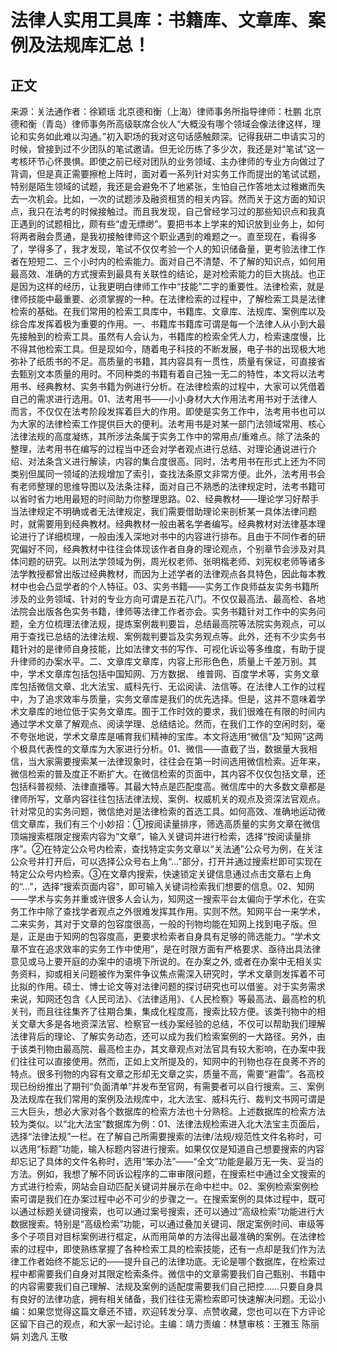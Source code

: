 # 法律人实用工具库：书籍库、文章库、案例及法规库汇总！
## 正文
来源：关法通作者：徐颖瑶 北京德和衡（上海）律师事务所指导律师：杜鹏 北京德和衡（青岛）律师事务所高级联席合伙人“大概没有哪个领域会像法律这样，理论和实务如此难以沟通。”初入职场的我对这句话感触颇深。记得我研二申请实习的时候，曾接到过不少团队的笔试邀请。但无论历练了多少次，我还是对“笔试”这一考核环节心怀畏惧。即使之前已经对团队的业务领域、主办律师的专业方向做过了背调，但是真正需要擦枪上阵时，面对着一系列针对实务工作而提出的笔试试题，特别是陌生领域的试题，我还是会避免不了地紧张，生怕自己作答地太过稚嫩而失去一次机会。比如，一次的试题涉及融资租赁的相关内容。然而关于这方面的知识点，我只在法考的时候接触过。而且我发现，自己曾经学习过的那些知识点和我真正遇到的试题相比，颇有些“虚无缥缈”。要把书本上学来的知识放到业务上，如何将两者融会贯通，是我初接触律师这个职业遇到的难题之一。直至现在，看得多了，学得多了，我才发现，笔试不仅仅考验一个人的知识储备量，更考验法律工作者在短短二、三个小时内的检索能力。面对自己不清楚、不了解的知识点，如何用最高效、准确的方式搜索到最具有关联性的结论，是对检索能力的巨大挑战。也正是因为这样的经历，让我更明白律师工作中“技能”二字的重要性。法律检索，就是律师技能中最重要、必须掌握的一种。在法律检索的过程中，了解检索工具是法律检索的基础。在我们常用的检索工具库中，书籍库、文章库、法规库、案例库以及综合库发挥着极为重要的作用。一、书籍库书籍库可谓是每一个法律人从小到大最先接触到的检索工具。虽然有人会认为，书籍库的检索全凭人力，检索速度慢，比不得其他检索工具。但是现如今，随着电子科技的不断发展，电子书的出现极大地弥补了纸质书的不足。高质量的书籍，其内容具有一贯性，质量有保证，可直接省去甄别文本质量的用时。不同种类的书籍有着自己独一无二的特性，本文将以法考用书、经典教材、实务书籍为例进行分析。在法律检索的过程中，大家可以凭借着自己的需求进行选用。01、法考用书——小小身材大大作用法考用书对于法律人而言，不仅仅在法考阶段发挥着巨大的作用。即使是实务工作中，法考用书也可以为大家的法律检索工作提供巨大的便利。法考用书是对某一部门法领域常用、核心法律法规的高度凝练，其所涉法条属于实务工作中的常用点/重难点。除了法条的整理，法考用书在编写的过程当中还会对学者观点进行总结、对理论通说进行介绍、对法条含义进行解读，内容的集合度很高。同时，法考用书在形式上还为不同类别但属同一领域的法规增加了索引，查找法条原文非常方便。此外，法考用书会有老师整理的思维导图以及法条注释，面对自己不熟悉的法律规定时，法考书籍可以省时省力地用最短的时间助力你整理思路。02、经典教材——理论学习好帮手当法律规定不明确或者无法律规定，我们需要借助理论来剖析某一具体法律问题时，就需要用到经典教材。经典教材一般由著名学者编写。经典教材对法律基本理论进行了详细梳理，一般由浅入深地对书中的内容进行排布。且由于不同作者的研究偏好不同，经典教材中往往会体现该作者自身的理论观点，个别章节会涉及对具体问题的研究。以刑法学领域为例，周光权老师、张明楷老师、刘宪权老师等诸多法学教授都曾出版过经典教材，而因为上述学者的法律观点各具特色，因此每本教材中也会凸显学者的个人特征。03、实务书籍——实务工作良师益友实务书籍所涉及的业务领域、针对的专业方向可谓是五花八门。不仅仅最高法、最高检、各地法院会出版各色实务书籍，律师等法律工作者亦会。实务书籍针对工作中的实务问题，全方位梳理法律法规，提炼案例裁判要旨，总结最高院等法院实务观点，可以用于查找已总结的法律法规、案例裁判要旨及实务观点等。此外，还有不少实务书籍针对的是律师自身技能，比如法律文书的写作、可视化诉讼等多维度，有助于提升律师的办案水平。二、文章库文章库，内容上形形色色，质量上千差万别。其中，学术文章库包括包括中国知网、万方数据、 维普网、百度学术等，实务文章库包括微信文章、北大法宝、威科先行、无讼阅读、法信等。在法律人工作的过程中，为了追求效率与质量，实务文章库是我们的优先选择。但是，这并不意味着学术文章库的地位低于实务文章库。囿于工作时效的要求，我们很难在有限的时间内通过学术文章了解观点、阅读学理、总结结论。然而，在我们工作的空闲时刻，毫不夸张地说，学术文章库是哺育我们精神的宝库。本文将选用“微信”及“知网”这两个极具代表性的文章库为大家进行分析。01、微信——直截了当，数据量大我相信，当大家需要搜索某一法律现象时，往往会在第一时间选用微信检索。近年来，微信检索的普及度正不断扩大。在微信检索的页面中，其内容不仅仅包括文章，还包括科普视频、法律直播等。其最大特点是匹配度高。微信库中的大多数文章都是律师所写，文章内容往往包括法律法规、案例、权威机关的观点及资深法官观点。针对常见的实务问题，微信绝对是法律检索的首选工具。如何高效、准确地运动微信文章库，我们有三个小妙招：①按阅读量排序，筛选高质量的实务文章在微信顶端搜索框限定搜索内容为“文章”，输入关键词并进行检索，选择“按阅读量排序”。②在特定公众号内检索，查找特定实务文章以“关法通”公众号为例，在关注公众号并打开后，可以选择公众号右上角“…”部分，打开并通过搜索栏即可实现在特定公众号内检索。③在文章内搜索，快速锁定关键信息通过点击文章右上角的“…”，选择“搜索页面内容”，即可输入关键词检索我们想要的信息。02、知网——学术与实务并重或许很多人会认为，知网这一搜索平台太偏向于学术化，在实务工作中除了查找学者观点之外很难发挥其作用。实则不然。知网平台一来学术，二来实务，其对于文章的包容度很高，一般的刊物均能在知网上找到电子版。但是，正是由于知网的包容度高，更要求检索者自身具有足够的筛选能力。“学术文章不宜在追求效率的实务工作中使用”，是在时限方面有严格要求、亟待出具法律意见或马上要开庭的办案中的语境下所说的。在办案之外, 或者在办案中无相关实务资料，抑或相关问题被作为案件争议焦点需深入研究时，学术文章则发挥着不可比拟的作用。硕士、博士论文等对法律问题的探讨研究也可以借鉴。对于实务需求来说，知网还包含《人民司法》、《法律适用》、《人民检察》等最高法、最高检的机关刊，而且往往集齐了往期合集，集成化程度高，搜索比较方便。该类刊物中的相关文章大多是各地资深法官、检察官一线办案经验的总结，不仅可以帮助我们理解法律背后的理论、了解实务动态，还可以成为我们检索案例的一大路径。另外，由于该类刊物由最高院、最高检主办，其文章观点对法官具有较大影响，在办案中我们往往可以直接使用。然而，正如上文所提及的，知网中的刊物也存在良莠不齐的特点。很多刊物的内容有文章之形却无文章之实，质量不高，需要“避雷”。各高校现已纷纷推出了期刊“负面清单”并发布至官网，有需要者可以自行搜索。三、案例及法规库在我们常用的案例及法规库中，北大法宝、威科先行、裁判文书网可谓是三大巨头，想必大家对各个数据库的检索方法也十分熟稔。上述数据库的检索方法较为类似。以“北大法宝”数据库为例：01、法律法规检索进入北大法宝主页面后，选择“法律法规”一栏。在了解自己所需要搜索的法律/法规/规范性文件名称时，可以选用“标题”功能，输入标题内容进行搜索。如果仅仅是知道自己想要搜索的内容却忘记了具体的文件名称时，选用“笨办法”——“全文”功能是最万无一失、妥当的方法。例如，我想了解不同诉讼程序的二审审限问题，在搜索栏中通过全文搜索的方式进行检索，网站会自动匹配关键词并展示在命中栏中。02、案例检索案例检索可谓是我们在办案过程中必不可少的步骤之一。在搜索案例的具体过程中，既可以通过标题关键词搜索，也可以通过案号搜索，还可以通过“高级检索”功能进行大数据搜索。特别是“高级检索”功能，可以通过叠加关键词、限定案例时间、审级等多个子项目对目标案例进行框定，从而用简单的方法得出最准确的案例。在法律检索的过程中，即使熟练掌握了各种检索工具的检索技能，还有一点却是我们作为法律工作者始终不能忘记的——提升自己的法律功底。无论是哪个数据库，在检索过程中都需要我们自身对其限定检索条件。微信中的文章需要我们自己甄别、书籍中的内容需要我们自己理解、法规及案例的适配度需要我们自己把控……只要自身具有良好的法律功底，拥有相关储备，我们往往无需检索即可快速解决问题。无讼小编：如果您觉得这篇文章还不错，欢迎转发分享、点赞收藏，您也可以在下方评论区留下自己的观点，和大家一起讨论。主编：靖力责编：林慧审核：王雅玉 陈丽娟 刘逸凡 王敬